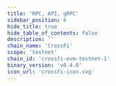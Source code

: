```yaml
---
title: 'RPC, API, gRPC'
sidebar_position: 6
hide_title: true
hide_table_of_contents: false
description: ''
chain_name: 'CrossFi'
scope: 'testnet'
chain_id: 'crossfi-evm-testnet-1'
binary_version: 'v0.4.0'
icon_url: 'crossfi-icon.svg'
---
```



<PageTitle
  iconUrl="img/crossfi-icon.svg"
  title="CrossFi Public Endpoints"
  chainId="crossfi-evm-testnet-1"
  version="v0.4.0"
/>

<Endpoints
  api="https://crossfi-t-api.noders.services"
  rpc="https://crossfi-t-rpc.noders.services"
  grpc="https://crossfi-t-grpc.noders.services:443"
  jsonRpc="https://crossfi-t-jsonrpc.noders.services"
/>
